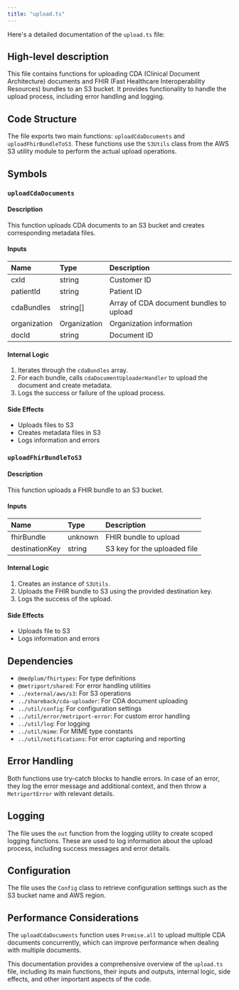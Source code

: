 ```yaml
---
title: "upload.ts"
---
```


Here's a detailed documentation of the `upload.ts` file:

## High-level description
This file contains functions for uploading CDA (Clinical Document Architecture) documents and FHIR (Fast Healthcare Interoperability Resources) bundles to an S3 bucket. It provides functionality to handle the upload process, including error handling and logging.

## Code Structure
The file exports two main functions: `uploadCdaDocuments` and `uploadFhirBundleToS3`. These functions use the `S3Utils` class from the AWS S3 utility module to perform the actual upload operations.

## Symbols

### `uploadCdaDocuments`
#### Description
This function uploads CDA documents to an S3 bucket and creates corresponding metadata files.

#### Inputs
| Name | Type | Description |
|:-----|:-----|:------------|
| cxId | string | Customer ID |
| patientId | string | Patient ID |
| cdaBundles | string[] | Array of CDA document bundles to upload |
| organization | Organization | Organization information |
| docId | string | Document ID |

#### Internal Logic
1. Iterates through the `cdaBundles` array.
2. For each bundle, calls `cdaDocumentUploaderHandler` to upload the document and create metadata.
3. Logs the success or failure of the upload process.

#### Side Effects
- Uploads files to S3
- Creates metadata files in S3
- Logs information and errors

### `uploadFhirBundleToS3`
#### Description
This function uploads a FHIR bundle to an S3 bucket.

#### Inputs
| Name | Type | Description |
|:-----|:-----|:------------|
| fhirBundle | unknown | FHIR bundle to upload |
| destinationKey | string | S3 key for the uploaded file |

#### Internal Logic
1. Creates an instance of `S3Utils`.
2. Uploads the FHIR bundle to S3 using the provided destination key.
3. Logs the success of the upload.

#### Side Effects
- Uploads file to S3
- Logs information and errors

## Dependencies
- `@medplum/fhirtypes`: For type definitions
- `@metriport/shared`: For error handling utilities
- `../external/aws/s3`: For S3 operations
- `../shareback/cda-uploader`: For CDA document uploading
- `../util/config`: For configuration settings
- `../util/error/metriport-error`: For custom error handling
- `../util/log`: For logging
- `../util/mime`: For MIME type constants
- `../util/notifications`: For error capturing and reporting

## Error Handling
Both functions use try-catch blocks to handle errors. In case of an error, they log the error message and additional context, and then throw a `MetriportError` with relevant details.

## Logging
The file uses the `out` function from the logging utility to create scoped logging functions. These are used to log information about the upload process, including success messages and error details.

## Configuration
The file uses the `Config` class to retrieve configuration settings such as the S3 bucket name and AWS region.

## Performance Considerations
The `uploadCdaDocuments` function uses `Promise.all` to upload multiple CDA documents concurrently, which can improve performance when dealing with multiple documents.

This documentation provides a comprehensive overview of the `upload.ts` file, including its main functions, their inputs and outputs, internal logic, side effects, and other important aspects of the code.